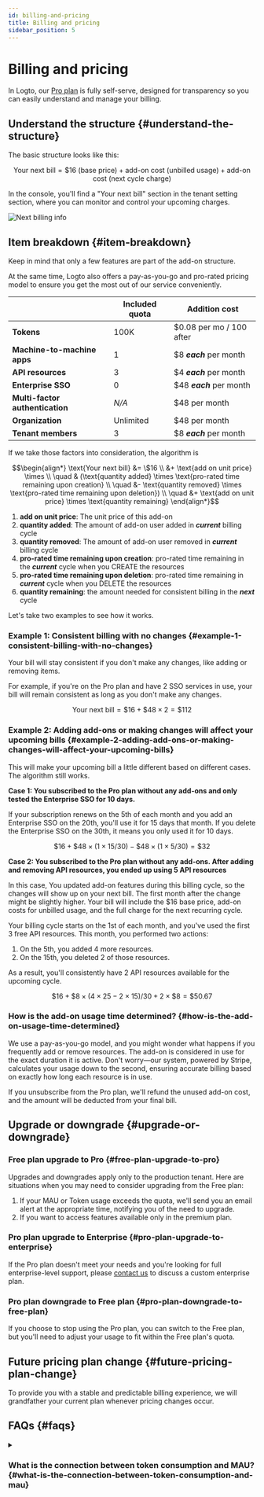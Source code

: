 ```yaml
---
id: billing-and-pricing
title: Billing and pricing
sidebar_position: 5
---
```


# Billing and pricing

In Logto, our [Pro plan](https://logto.io/pricing) is fully self-serve, designed for transparency so you can easily understand and manage your billing.

## Understand the structure \{#understand-the-structure}

The basic structure looks like this:

```math
\text{Your next bill} = \$16\text{ (base price)} + \text{add-on cost (unbilled usage)} + \text{add-on cost (next cycle charge)}
```

In the console, you'll find a "Your next bill" section in the tenant setting section, where you can monitor and control your upcoming charges.

![Next billing info](./assets/next-billing-info.png)

## Item breakdown \{#item-breakdown}

Keep in mind that only a few features are part of the add-on structure.

At the same time, Logto also offers a pay-as-you-go and pro-rated pricing model to ensure you get the most out of our service conveniently.

|                                 | Included quota | Addition cost            |
| ------------------------------- | -------------- | ------------------------ |
| **Tokens**                      | 100K           | $0.08 per mo / 100 after |
| **Machine-to-machine apps**     | 1              | $8 **_each_** per month  |
| **API resources**               | 3              | $4 **_each_** per month  |
| **Enterprise SSO**              | 0              | $48 **_each_** per month |
| **Multi-factor authentication** | _N/A_          | $48 per month            |
| **Organization**                | Unlimited      | $48 per month            |
| **Tenant members**              | 3              | $8 **_each_** per month  |

If we take those factors into consideration, the algorithm is

```math
\begin{align*}
\text{Your next bill} &= \$16 \\
&+ \text{add on unit price} \times \\
\quad & (\text{quantity added} \times \text{pro-rated time remaining upon creation} \\
\quad &- \text{quantity removed} \times \text{pro-rated time remaining upon deletion}) \\
\quad &+ \text{add on unit price} \times \text{quantity remaining}
\end{align*}
```

1. **add on unit price**: The unit price of this add-on
2. **quantity added**: The amount of add-on user added in **_current_** billing cycle
3. **quantity removed**: The amount of add-on user removed in **_current_** billing cycle
4. **pro-rated time remaining upon creation**: pro-rated time remaining in the **_current_** cycle when you CREATE the resources
5. **pro-rated time remaining upon deletion**: pro-rated time remaining in **_current_** cycle when you DELETE the resources
6. **quantity remaining**: the amount needed for consistent billing in the **_next_** cycle

Let's take two examples to see how it works.

### Example 1: Consistent billing with no changes \{#example-1-consistent-billing-with-no-changes}

Your bill will stay consistent if you don't make any changes, like adding or removing items.

For example, if you're on the Pro plan and have 2 SSO services in use, your bill will remain consistent as long as you don't make any changes.

```math
\text{Your next bill} = \$ 16 + \$ 48 \times 2 = \$ 112
```

### Example 2: Adding add-ons or making changes will affect your upcoming bills \{#example-2-adding-add-ons-or-making-changes-will-affect-your-upcoming-bills}

This will make your upcoming bill a little different based on different cases. The algorithm still works.

**Case 1: You subscribed to the Pro plan without any add-ons and only tested the Enterprise SSO for 10 days.**

If your subscription renews on the 5th of each month and you add an Enterprise SSO on the 20th, you'll use it for 15 days that month. If you delete the Enterprise SSO on the 30th, it means you only used it for 10 days.

```math
\$16 + \$48 \times (1 \times 15 / 30) - \$48 \times (1 \times 5 / 30) = \$32
```

**Case 2: You subscribed to the Pro plan without any add-ons. After adding and removing API resources, you ended up using 5 API resources**

In this case, You updated add-on features during this billing cycle, so the changes will show up on your next bill. The first month after the change might be slightly higher. Your bill will include the $16 base price, add-on costs for unbilled usage, and the full charge for the next recurring cycle.

Your billing cycle starts on the 1st of each month, and you've used the first 3 free API resources. This month, you performed two actions:

1. On the 5th, you added 4 more resources.
2. On the 15th, you deleted 2 of those resources.

As a result, you'll consistently have 2 API resources available for the upcoming cycle.

```math
\$16 + \$8 \times (4 \times 25 - 2 \times 15) / 30 + 2 \times \$8 = \$50.67
```

### How is the add-on usage time determined? \{#how-is-the-add-on-usage-time-determined}

We use a pay-as-you-go model, and you might wonder what happens if you frequently add or remove resources. The add-on is considered in use for the exact duration it is active. Don't worry—our system, powered by Stripe, calculates your usage down to the second, ensuring accurate billing based on exactly how long each resource is in use.

If you unsubscribe from the Pro plan, we'll refund the unused add-on cost, and the amount will be deducted from your final bill.

## Upgrade or downgrade \{#upgrade-or-downgrade}

### Free plan upgrade to Pro \{#free-plan-upgrade-to-pro}

Upgrades and downgrades apply only to the production tenant. Here are situations when you may need to consider upgrading from the Free plan:

1. If your MAU or Token usage exceeds the quota, we'll send you an email alert at the appropriate time, notifying you of the need to upgrade.
2. If you want to access features available only in the premium plan.

### Pro plan upgrade to Enterprise \{#pro-plan-upgrade-to-enterprise}

If the Pro plan doesn't meet your needs and you're looking for full enterprise-level support, please [contact us](https://logto.io/contact) to discuss a custom enterprise plan.

### Pro plan downgrade to Free plan \{#pro-plan-downgrade-to-free-plan}

If you choose to stop using the Pro plan, you can switch to the Free plan, but you'll need to adjust your usage to fit within the Free plan's quota.

## Future pricing plan change \{#future-pricing-plan-change}

To provide you with a stable and predictable billing experience, we will grandfather your current plan whenever pricing changes occur.

## FAQs \{#faqs}

<details>

<summary>

### What is the connection between token consumption and MAU? \{#what-is-the-connection-between-token-consumption-and-mau}

</summary>

Logto uses token-based authentication. A single-user sign-in one time might involve consuming two or three tokens: ID token, Access token, and Refresh token. If you use features like M2M or Organization, additional tokens, such as M2M tokens or Organization tokens, may also be involved. Token consumption depends on how users interact with your system. To help you track this, we offer real-time token usage monitoring in the <CloudLink to="/dashboard">Console > Dashboard</CloudLink>. Here is an example: our free plan offers 100k tokens for free, which can support approximately around 30k-50k MAU (Monthly Active Users).

</details>
